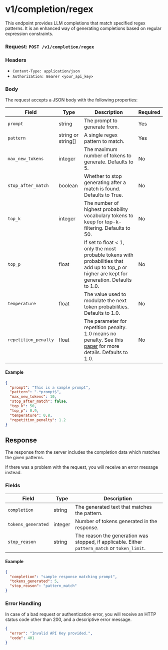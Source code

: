# v1/completion/regex

This endpoint provides LLM completions that match specified regex patterns. It is an enhanced way of generating completions based on regular expression constraints.

### Request: `POST /v1/completion/regex`

### Headers

- `Content-Type: application/json`
- `Authorization: Bearer <your_api_key>`

### Body

The request accepts a JSON body with the following properties:

| Field               | Type                     | Description                                                                                          | Required |
|---------------------|--------------------------|------------------------------------------------------------------------------------------------------|----------|
| `prompt`            | string                   | The prompt to generate from.                                                                         | Yes      |
| `pattern`          | string or string[]       | A single regex pattern to match.                                           | Yes      |
| `max_new_tokens`    | integer                  | The maximum number of tokens to generate. Defaults to 5.                                             | No       |
| `stop_after_match`  | boolean                  | Whether to stop generating after a match is found. Defaults to True.                                 | No       |
| `top_k`             | integer                  | The number of highest probability vocabulary tokens to keep for top-k-filtering. Defaults to 50.     | No       |
| `top_p`             | float                    | If set to float < 1, only the most probable tokens with probabilities that add up to top_p or higher are kept for generation. Defaults to 1.0. | No       |
| `temperature`       | float                    | The value used to modulate the next token probabilities. Defaults to 1.0.                            | No       |
| `repetition_penalty`| float                    | The parameter for repetition penalty. 1.0 means no penalty. See this [paper](https://arxiv.org/pdf/1909.05858.pdf) for more details. Defaults to 1.0. | No       |

#### Example

```json
{
  "prompt": "This is a sample prompt",
  "pattern": ".*prompt$",
  "max_new_tokens": 10,
  "stop_after_match": false,
  "top_k": 50,
  "top_p": 0.9,
  "temperature": 0.8,
  "repetition_penalty": 1.2
}
```

## Response

The response from the server includes the completion data which matches the given patterns.

If there was a problem with the request, you will receive an error message instead.

### Fields

| Field             | Type     | Description                                   |
|-------------------|----------|-----------------------------------------------|
| `completion`      | string   | The generated text that matches the pattern. |
| `tokens_generated`| integer  | Number of tokens generated in the response.   |
| `stop_reason`      | string  | The reason the generation was stopped, if applicable. Either `pattern_match` or `token_limit`.           |


#### Example

```json
{
  "completion": "sample response matching prompt",
  "tokens_generated": 5,
  "stop_reason": "pattern_match"
}
```

### Error Handling

In case of a bad request or authentication error, you will receive an HTTP status code other than 200, and a descriptive error message.

```json
{
  "error": "Invalid API Key provided.",
  "code": 401
}
```